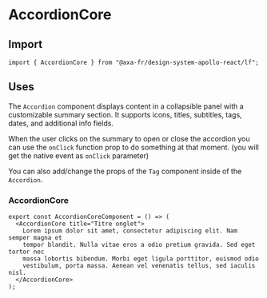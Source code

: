 
<Meta of={AccordionCoreStories} name="AccordionCore (LF)" />

# AccordionCore

## Import

```tsx
import { AccordionCore } from "@axa-fr/design-system-apollo-react/lf";
```

## Uses

The `Accordion` component displays content in a collapsible panel with a customizable summary section. It supports icons, titles, subtitles, tags, dates, and additional info fields.

When the user clicks on the summary to open or close the accordion you can use the `onClick` function prop to do something at that moment. (you will get the native event as `onClick` parameter)

You can also add/change the props of the `Tag` component inside of the `Accordion`.

### AccordionCore

```tsx
export const AccordionCoreComponent = () => (
  <AccordionCore title="Titre onglet">
    Lorem ipsum dolor sit amet, consectetur adipiscing elit. Nam semper magna et
    tempor blandit. Nulla vitae eros a odio pretium gravida. Sed eget tortor nec
    massa lobortis bibendum. Morbi eget ligula porttitor, euismod odio
    vestibulum, porta massa. Aenean vel venenatis tellus, sed iaculis nisl.
  </AccordionCore>
);
```

<Canvas of={AccordionCoreStories.AccordionCoreStory} />

<Controls of={AccordionCoreStories.AccordionCoreStory} />
